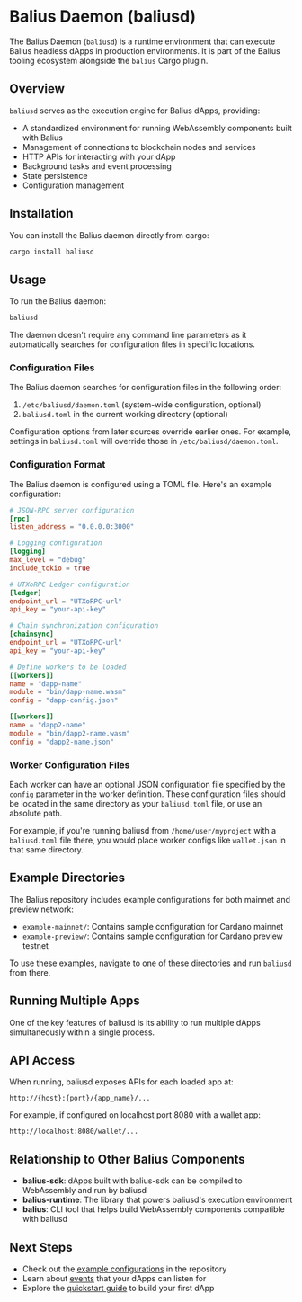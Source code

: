 # Balius Daemon (baliusd)

The Balius Daemon (`baliusd`) is a runtime environment that can execute Balius headless dApps in production environments. It is part of the Balius tooling ecosystem alongside the `balius` Cargo plugin.

## Overview

`baliusd` serves as the execution engine for Balius dApps, providing:

- A standardized environment for running WebAssembly components built with Balius
- Management of connections to blockchain nodes and services
- HTTP APIs for interacting with your dApp
- Background tasks and event processing
- State persistence
- Configuration management

## Installation

You can install the Balius daemon directly from cargo:

```bash
cargo install baliusd
```

## Usage

To run the Balius daemon:

```bash
baliusd
```

The daemon doesn't require any command line parameters as it automatically searches for configuration files in specific locations.

### Configuration Files

The Balius daemon searches for configuration files in the following order:

1. `/etc/baliusd/daemon.toml` (system-wide configuration, optional)
2. `baliusd.toml` in the current working directory (optional)

Configuration options from later sources override earlier ones. For example, settings in `baliusd.toml` will override those in `/etc/baliusd/daemon.toml`.

### Configuration Format

The Balius daemon is configured using a TOML file. Here's an example configuration:

```toml
# JSON-RPC server configuration
[rpc]
listen_address = "0.0.0.0:3000"

# Logging configuration
[logging]
max_level = "debug"
include_tokio = true

# UTXoRPC Ledger configuration
[ledger]
endpoint_url = "UTXoRPC-url"
api_key = "your-api-key"

# Chain synchronization configuration
[chainsync]
endpoint_url = "UTXoRPC-url"
api_key = "your-api-key"

# Define workers to be loaded
[[workers]]
name = "dapp-name"
module = "bin/dapp-name.wasm"
config = "dapp-config.json"

[[workers]]
name = "dapp2-name"
module = "bin/dapp2-name.wasm"
config = "dapp2-name.json"
```

### Worker Configuration Files

Each worker can have an optional JSON configuration file specified by the `config` parameter in the worker definition. These configuration files should be located in the same directory as your `baliusd.toml` file, or use an absolute path.

For example, if you're running baliusd from `/home/user/myproject` with a `baliusd.toml` file there, you would place worker configs like `wallet.json` in that same directory.

## Example Directories

The Balius repository includes example configurations for both mainnet and preview network:

- `example-mainnet/`: Contains sample configuration for Cardano mainnet
- `example-preview/`: Contains sample configuration for Cardano preview testnet

To use these examples, navigate to one of these directories and run `baliusd` from there.

## Running Multiple Apps

One of the key features of baliusd is its ability to run multiple dApps simultaneously within a single process.

## API Access

When running, baliusd exposes APIs for each loaded app at:

```
http://{host}:{port}/{app_name}/...
```

For example, if configured on localhost port 8080 with a wallet app:

```
http://localhost:8080/wallet/...
```

## Relationship to Other Balius Components

- **balius-sdk**: dApps built with balius-sdk can be compiled to WebAssembly and run by baliusd
- **balius-runtime**: The library that powers baliusd's execution environment
- **balius**: CLI tool that helps build WebAssembly components compatible with baliusd

## Next Steps

- Check out the [example configurations](https://github.com/txpipe/balius/tree/main/baliusd/example-preview) in the repository
- Learn about [events](./events) that your dApps can listen for
- Explore the [quickstart guide](./quickstart) to build your first dApp